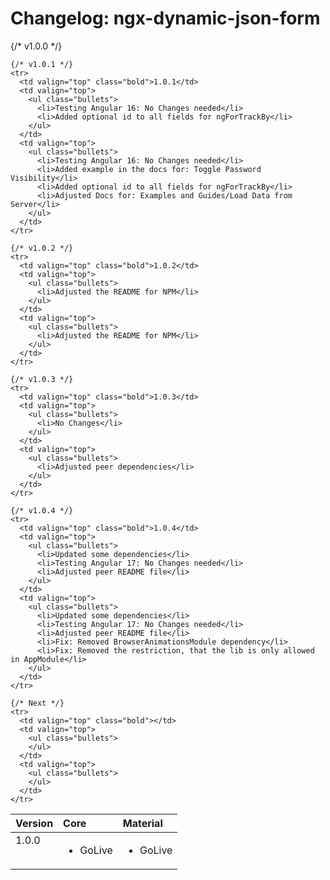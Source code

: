 
<style>{`
.bold {
  font-weight: bold;
}
.bullets {
  list-style: square;
  padding-left: 20px;
}
`}</style>

<Meta title="Beginning/Library: Changelog" />

# Changelog: ngx-dynamic-json-form

<table width="100%">
  <thead>
    <tr>
      <th align="left">Version</th>
      <th align="left">Core</th>
      <th align="left">Material</th>
    </tr>
  </thead>
  <tbody>
    {/* v1.0.0 */}
    <tr>
      <td valign="top" class="bold">1.0.0</td>
      <td valign="top">
        <ul class="bullets">
          <li>GoLive</li>
        </ul>
      </td>
      <td valign="top">
        <ul class="bullets">
          <li>GoLive</li>
        </ul>
      </td>
    </tr>

    {/* v1.0.1 */}
    <tr>
      <td valign="top" class="bold">1.0.1</td>
      <td valign="top">
        <ul class="bullets">
          <li>Testing Angular 16: No Changes needed</li>
          <li>Added optional id to all fields for ngForTrackBy</li>
        </ul>
      </td>
      <td valign="top">
        <ul class="bullets">
          <li>Testing Angular 16: No Changes needed</li>
          <li>Added example in the docs for: Toggle Password Visibility</li>
          <li>Added optional id to all fields for ngForTrackBy</li>
          <li>Adjusted Docs for: Examples and Guides/Load Data from Server</li>
        </ul>
      </td>
    </tr>

    {/* v1.0.2 */}
    <tr>
      <td valign="top" class="bold">1.0.2</td>
      <td valign="top">
        <ul class="bullets">
          <li>Adjusted the README for NPM</li>
        </ul>
      </td>
      <td valign="top">
        <ul class="bullets">
          <li>Adjusted the README for NPM</li>
        </ul>
      </td>
    </tr>

    {/* v1.0.3 */}
    <tr>
      <td valign="top" class="bold">1.0.3</td>
      <td valign="top">
        <ul class="bullets">
          <li>No Changes</li>
        </ul>
      </td>
      <td valign="top">
        <ul class="bullets">
          <li>Adjusted peer dependencies</li>
        </ul>
      </td>
    </tr>

    {/* v1.0.4 */}
    <tr>
      <td valign="top" class="bold">1.0.4</td>
      <td valign="top">
        <ul class="bullets">
          <li>Updated some dependencies</li>
          <li>Testing Angular 17: No Changes needed</li>
          <li>Adjusted peer README file</li>
        </ul>
      </td>
      <td valign="top">
        <ul class="bullets">
          <li>Updated some dependencies</li>
          <li>Testing Angular 17: No Changes needed</li>
          <li>Adjusted peer README file</li>
          <li>Fix: Removed BrowserAnimationsModule dependency</li>
          <li>Fix: Removed the restriction, that the lib is only allowed in AppModule</li>
        </ul>
      </td>
    </tr>

    {/* Next */}
    <tr>
      <td valign="top" class="bold"></td>
      <td valign="top">
        <ul class="bullets">
        </ul>
      </td>
      <td valign="top">
        <ul class="bullets">
        </ul>
      </td>
    </tr>

  </tbody>
</table>
